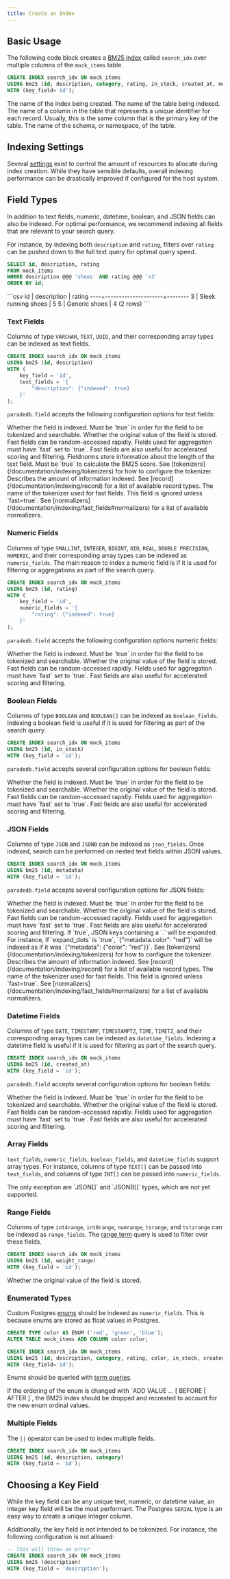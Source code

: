 ```yaml
---
title: Create an Index
---
```


## Basic Usage

The following code block creates a [BM25 index](/documentation/concepts/index) called `search_idx` over multiple columns of the `mock_items` table.

```sql
CREATE INDEX search_idx ON mock_items
USING bm25 (id, description, category, rating, in_stock, created_at, metadata, weight_range)
WITH (key_field='id');
```

<ParamField body="index_name" required>
  The name of the index being created.
</ParamField>
<ParamField body="table_name" required>
  The name of the table being indexed.
</ParamField>
<ParamField body="key_field" required>
  The name of a column in the table that represents a unique identifier for each
  record. Usually, this is the same column that is the primary key of the table.
</ParamField>
<ParamField body="schema_name" default="CURRENT SCHEMA">
  The name of the schema, or namespace, of the table.
</ParamField>

## Indexing Settings

Several [settings](/documentation/configuration/index) exist to control the amount of resources to allocate during index creation.  While they have sensible
defaults, overall indexing performance can be drastically improved if configured for the host system.

## Field Types

In addition to text fields, numeric, datetime, boolean, and JSON fields can also be indexed. For optimal performance, we recommend indexing all fields
that are relevant to your search query.

For instance, by indexing both `description` and `rating`, filters over `rating` can be pushed down to the full text query for optimal query speed.

```sql
SELECT id, description, rating
FROM mock_items
WHERE description @@@ 'shoes' AND rating @@@ '>3'
ORDER BY id;
```

<Accordion title="Expected Response">
```csv
 id |     description     | rating
----+---------------------+--------
  3 | Sleek running shoes |      5
  5 | Generic shoes       |      4
(2 rows)
```
</Accordion>

### Text Fields

Columns of type `VARCHAR`, `TEXT`, `UUID`, and their corresponding array types can be indexed as text fields.

```sql
CREATE INDEX search_idx ON mock_items
USING bm25 (id, description)
WITH (
    key_field = 'id',
    text_fields = '{
        "description": {"indexed": true}
    }'
);
```

`paradedb.field` accepts the following configuration options for text fields:

<ParamField body="indexed" default={true}>
  Whether the field is indexed. Must be `true` in order for the field to be
  tokenized and searchable.
</ParamField>
<ParamField body="stored" default={true}>
  Whether the original value of the field is stored.
</ParamField>
<ParamField body="fast" default={false}>
  Fast fields can be random-accessed rapidly. Fields used for aggregation must
  have `fast` set to `true`. Fast fields are also useful for accelerated scoring
  and filtering.
</ParamField>
<ParamField body="fieldnorms" default={true}>
  Fieldnorms store information about the length of the text field. Must be
  `true` to calculate the BM25 score.
</ParamField>
<ParamField body="tokenizer">
  See [tokenizers](/documentation/indexing/tokenizers) for how to configure the
  tokenizer.
</ParamField>
<ParamField body="record" default="position">
  Describes the amount of information indexed. See
  [record](/documentation/indexing/record) for a list of available record types.
</ParamField>
<ParamField body="normalizer">
  The name of the tokenizer used for fast fields. This field is ignored unless
  `fast=true`. See
  [normalizers](/documentation/indexing/fast_fields#normalizers) for a list of
  available normalizers.
</ParamField>

### Numeric Fields

Columns of type `SMALLINT`, `INTEGER`, `BIGINT`, `OID`, `REAL`, `DOUBLE PRECISION`, `NUMERIC`, and their corresponding array types can be indexed
as `numeric_fields`. The main reason to index a numeric field is if it is used for filtering or aggregations as part of the search query.

```sql
CREATE INDEX search_idx ON mock_items
USING bm25 (id, rating)
WITH (
    key_field = 'id',
    numeric_fields = '{
        "rating": {"indexed": true}
    }'
);
```

`paradedb.field` accepts the following configuration options numeric fields:

<ParamField body="indexed" default={true}>
  Whether the field is indexed. Must be `true` in order for the field to be
  tokenized and searchable.
</ParamField>
<ParamField body="stored" default={true}>
  Whether the original value of the field is stored.
</ParamField>
<ParamField body="fast" default={true}>
  Fast fields can be random-accessed rapidly. Fields used for aggregation must
  have `fast` set to `true`. Fast fields are also useful for accelerated scoring
  and filtering.
</ParamField>

### Boolean Fields

Columns of type `BOOLEAN` and `BOOLEAN[]` can be indexed as `boolean_fields`. Indexing a boolean field is useful if
it is used for filtering as part of the search query.

```sql
CREATE INDEX search_idx ON mock_items
USING bm25 (id, in_stock)
WITH (key_field = 'id');
```

`paradedb.field` accepts several configuration options for boolean fields:

<ParamField body="indexed" default={true}>
  Whether the field is indexed. Must be `true` in order for the field to be
  tokenized and searchable.
</ParamField>
<ParamField body="stored" default={true}>
  Whether the original value of the field is stored.
</ParamField>
<ParamField body="fast" default={true}>
  Fast fields can be random-accessed rapidly. Fields used for aggregation must
  have `fast` set to `true`. Fast fields are also useful for accelerated scoring
  and filtering.
</ParamField>

### JSON Fields

Columns of type `JSON` and `JSONB` can be indexed as `json_fields`. Once indexed, search can be
performed on nested text fields within JSON values.

```sql
CREATE INDEX search_idx ON mock_items
USING bm25 (id, metadata)
WITH (key_field = 'id');
```

`paradedb.field` accepts several configuration options for JSON fields:

<ParamField body="indexed" default={true}>
  Whether the field is indexed. Must be `true` in order for the field to be tokenized and
  searchable.
</ParamField>
<ParamField body="stored" default={true}>
  Whether the original value of the field is stored.
</ParamField>
<ParamField body="fast" default={false}>
  Fast fields can be random-accessed rapidly. Fields used for aggregation must have `fast` set to `true`.
  Fast fields are also useful for accelerated scoring and filtering.
</ParamField>
<ParamField body="expand_dots" default={true}>
  If `true`, JSON keys containing a `.` will be expanded. For instance, if `expand_dots` is `true`,
  `{"metadata.color": "red"}` will be indexed as if it was `{"metadata": {"color": "red"}}`.
</ParamField>
<ParamField body="tokenizer">
  See [tokenizers](/documentation/indexing/tokenizers) for how to configure the tokenizer.
</ParamField>
<ParamField body="record" default="position">
  Describes the amount of information indexed. See [record](/documentation/indexing/record) for a list of available
  record types.
</ParamField>
<ParamField body="normalizer">
  The name of the tokenizer used for fast fields. This field is ignored unless
  `fast=true`. See [normalizers](/documentation/indexing/fast_fields#normalizers) for a list of available
  normalizers.
</ParamField>

### Datetime Fields

Columns of type `DATE`, `TIMESTAMP`, `TIMESTAMPTZ`, `TIME`, `TIMETZ`, and their corresponding array types can be indexed as `datetime_fields`.
Indexing a datetime field is useful if it is used for filtering as part of the search query.

```sql
CREATE INDEX search_idx ON mock_items
USING bm25 (id, created_at)
WITH (key_field = 'id');
```

`paradedb.field` accepts several configuration options for boolean fields:

<ParamField body="indexed" default={true}>
  Whether the field is indexed. Must be `true` in order for the field to be
  tokenized and searchable.
</ParamField>
<ParamField body="stored" default={true}>
  Whether the original value of the field is stored.
</ParamField>
<ParamField body="fast" default={true}>
  Fast fields can be random-accessed rapidly. Fields used for aggregation must
  have `fast` set to `true`. Fast fields are also useful for accelerated scoring
  and filtering.
</ParamField>

### Array Fields

`text_fields`, `numeric_fields`, `boolean_fields`, and `datetime_fields` support array types. For instance, columns of
type `TEXT[]` can be passed into `text_fields`, and columns of type `INT[]` can be passed into `numeric_fields`.

<Note>
  The only exception are `JSON[]` and `JSONB[]` types, which are not yet
  supported.
</Note>

### Range Fields

Columns of type `int4range`, `int8range`, `numrange`, `tsrange`, and `tstzrange` can be indexed as `range_fields`.
The [range term](/documentation/advanced/term/range_term) query is used to filter over these fields.

```sql
CREATE INDEX search_idx ON mock_items
USING bm25 (id, weight_range)
WITH (key_field = 'id');
```

<ParamField body="stored" default={true}>
  Whether the original value of the field is stored.
</ParamField>

### Enumerated Types

Custom Postgres [enums](https://www.postgresql.org/docs/current/datatype-enum.html) should be indexed as `numeric_fields`.
This is because enums are stored as float values in Postgres.

```sql
CREATE TYPE color AS ENUM ('red', 'green', 'blue');
ALTER TABLE mock_items ADD COLUMN color color;

CREATE INDEX search_idx ON mock_items
USING bm25 (id, description, category, rating, color, in_stock, created_at, metadata)
WITH (key_field='id');
```

Enums should be queried with [term queries](/documentation/advanced/term/term).

<Note>
If the ordering of the enum is changed with `ADD VALUE ... [ BEFORE | AFTER ]`, the BM25 index should be dropped
and recreated to account for the new enum ordinal values.
</Note>

### Multiple Fields

The `||` operator can be used to index multiple fields.

```sql
CREATE INDEX search_idx ON mock_items
USING bm25 (id, description, category)
WITH (key_field = 'id');
```

## Choosing a Key Field

While the key field can be any unique text, numeric, or datetime value, an integer key field will be the most
performant. The Postgres `SERIAL` type is an easy way to create a unique integer column.

Additionally, the key field is not intended to be tokenized. For instance, the following configuration is not allowed:

```sql
-- This will throw an error
CREATE INDEX search_idx ON mock_items
USING bm25 (description)
WITH (key_field = 'description');
```
